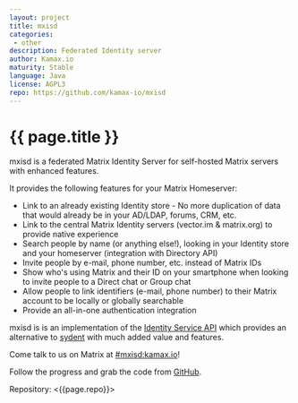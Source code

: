 ```yaml
---
layout: project
title: mxisd
categories: 
 - other
description: Federated Identity server
author: Kamax.io
maturity: Stable
language: Java
license: AGPL3
repo: https://github.com/kamax-io/mxisd
---
```


# {{ page.title }}
mxisd is a federated Matrix Identity Server for self-hosted Matrix servers with enhanced features.

It provides the following features for your Matrix Homeserver:

- Link to an already existing Identity store - No more duplication of data that would already be in your AD/LDAP, forums, CRM, etc.
- Link to the central Matrix Identity servers (vector.im & matrix.org) to provide native experience
- Search people by name (or anything else!), looking in your Identity store and your homeserver (integration with Directory API)
- Invite people by e-mail, phone number, etc. instead of Matrix IDs
- Show who's using Matrix and their ID on your smartphone when looking to invite people to a Direct chat or Group chat
- Allow people to link identifiers (e-mail, phone number) to their Matrix account to be locally or globally searchable
- Provide an all-in-one authentication integration

mxisd is is an implementation of the [Identity Service API](https://matrix.org/docs/spec/identity_service/unstable.html) which provides an alternative to [sydent](https://github.com/matrix-org/sydent) with much added value and features.

Come talk to us on Matrix at [#mxisd:kamax.io](https://matrix.to/#/#mxisd:kamax.io)!

Follow the progress and grab the code from [GitHub](https://github.com/kamax-io/mxisd).

Repository: <{{page.repo}}>
